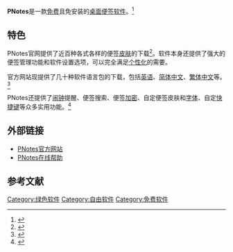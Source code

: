 '''PNotes'''是一款[[免费|免费]]且免安装的[[桌面|桌面]][[便签|便签]][[软件|软件]]。<ref>{{Cite web|url=http://download.cnet.com/PNotes/3000-2056_4-10798397.html|title=PNotes - Free software downloads and software reviews - CNET Download.com|accessdate=2011-11-20|author=CNET staff|work=CNET|date=July 14, 2011|language=en|archive-date=2011-12-06|archive-url=https://web.archive.org/web/20111206080611/http://download.cnet.com/PNotes/3000-2056_4-10798397.html|dead-url=no}}</ref>
{{Infobox software
| name                   = PNotes
| title                  = 
| logo                   = <!-- [[File:|File:]] -->
| screenshot             = <!-- [[File:|File:]] -->
| caption                = 
| collapsible            = 
| author                 = 
| developer              = 
| released               = <!-- {{Start date|YYYY|MM|DD}} -->
| discontinued           = 
| latest release version = 8.5
| latest release date    = {{Start date and age|2011|11|18}}
| frequently updated     = 
| programming language   = [[C语言|C]]/[[C++|C++]]
| operating system       = 
| platform               = [[Windows|Windows]] 
| engine                 =
| size                   = 576 [[千字节|KB]]<ref>[http://downloads.sourceforge.net/pnotes/PNotes_8_5_106.zip PNotes 8.5.106 (ZIP archive)]</ref>
| language               = 数十种语言
| status                 = 运行中
| genre                  = 
| license                = [[GPL|GPL]] v2<ref>PNotes软件包根目录下的License.txt文件</ref>
| website                = {{URL|http://pnotes.sourceforge.net/}}
}}

== 特色 ==
PNotes官网提供了近百种各式各样的便签[[皮肤_(电脑)|皮肤]]的下载<ref>{{Cite web |url=http://pnotes.sourceforge.net/index.php?page=2 |title=PNotes - Skins |accessdate=2011-11-20 |archive-date=2011-11-17 |archive-url=https://web.archive.org/web/20111117065520/http://pnotes.sourceforge.net/index.php?page=2 |dead-url=no }}</ref>。软件本身还提供了强大的便签管理功能和软件设置选项，可以完全满足[[个性化|个性化]]的需要。

官方网站现提供了几十种软件语言包的下载，包括[[英语|英语]]、[[简体中文|简体中文]]、[[繁体中文|繁体中文]]等。<ref>{{Cite web |url=http://pnotes.sourceforge.net/index.php?page=3 |title=PNotes - Languages |accessdate=2011-11-20 |archive-date=2011-11-28 |archive-url=https://web.archive.org/web/20111128125607/http://pnotes.sourceforge.net/index.php?page=3 |dead-url=no }}</ref>

PNotes还提供了[[闹钟|闹钟]]提醒、便签搜索、便签[[加密|加密]]、自定便签皮肤和[[字体|字体]]、自定[[快捷键|快捷键]]等众多实用功能。<ref>{{Cite web |url=http://www.zzbaike.com/wiki/PNotes |title=PNotes - 站长百科 |accessdate=2011-11-20 |work=站长百科 |publisher= |date=2011年4月26日 |archive-date=2011-04-30 |archive-url=https://web.archive.org/web/20110430111250/http://www.zzbaike.com/wiki/PNotes |dead-url=no }}</ref>

==外部链接==
* [http://pnotes.sourceforge.net/ PNotes官方网站]{{Wayback|url=http://pnotes.sourceforge.net/ |date=20111115000024 }}{{en}}
* [http://pnotes.sourceforge.net/help/index.html PNotes在线帮助]{{Wayback|url=http://pnotes.sourceforge.net/help/index.html |date=20111121112711 }}{{en}}

==参考文献==
<div class="references-small">
<references></references>
</div>

{{软件小作品}}

[[Category:绿色软件|Category:绿色软件]]
[[Category:自由软件|Category:自由软件]]
[[Category:免费软件|Category:免费软件]]